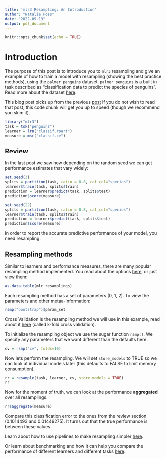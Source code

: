 ```yaml
---
title: 'mlr3 Resampling: An Introduction'
author: "Natalie Foss"
date: "2022-09-19"
output: pdf_document
---
```


```r
knitr::opts_chunk$set(echo = TRUE)
```

# Introduction

The purpose of this post is to introduce you to `mlr3` resampling and give an example of how to train a model with resampling (showing the best practice methods), using the `palmer penguins` dataset. `palmer penguins` is a built in task described as "classification data to predict the species of penguins". Read more about the dataset [here](https://mlr3.mlr-org.com/reference/mlr_tasks_penguins.html).

This blog post picks up from the previous [post](?) If you do not wish to read that post, this code chunk will get you up to speed (though we recommend you skim it).

```r
library("mlr3")
task = tsk("penguins")
learner = lrn("classif.rpart")
measure = msr("classif.ce")
```

## Review

In the last post we saw how depending on the random seed we can get performance estimates that vary widely:

```r
set.seed(3)
splits = partition(task, ratio = 0.8, cat_col="species")
learner$train(task, splits$train)
prediction = learner$predict(task, splits$test)
prediction$score(measure)
```

```r
set.seed(22)
splits = partition(task, ratio = 0.8, cat_col="species")
learner$train(task, splits$train)
prediction = learner$predict(task, splits$test)
prediction$score(measure)
```

In order to report the accurate predictive performance of your model, you need resampling.

## Resampling methods

Similar to learners and performance measures, there are many popular resampling method implemented. You read about the options [here](https://mlr-org.com/resamplings.html), or just view them:

```r
as.data.table(mlr_resamplings)
```

Each resampling method has a set of parameters (0, 1, 2). To view the parameters and other metaa-information:

```r
rsmp("bootstrap")$param_set
```

Cross Validation is the resampling method we will use in this example, read about it [here](https://towardsdatascience.com/cross-validation-in-machine-learning-72924a69872f) (called k-fold cross validation).

To initialize the resampling object we use the sugar function `rsmp()`. We specify any parameters that we want different than the defaults here.

```r
cv = rsmp("cv", folds=10)
```

Now lets perform the resampling. We will set `store_models` to TRUE so we can look at individual models later (this defaults to FALSE to limit memory consumption).

```r
rr = resample(task, learner, cv, store_models = TRUE)
rr
```

Now for the moment of truth, we can look at the performance **aggregated** over all resamplings.

```r
rr$aggregate(measure)
```

Compare this classification error to the ones from the review section (0.1014493 and 0.01449275). It turns out that the true performance is between these values.

Learn about how to use pipelines to make resampling simpler [here](?).

Or learn about benchmarking and how it can help you compare the performance of different learners and different tasks [here](?).
